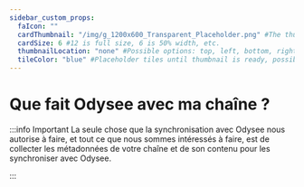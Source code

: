 ---
sidebar_custom_props:
  faIcon: ""
  cardThumbnail: "/img/g_1200x600_Transparent_Placeholder.png" #The thumbnail on the category card.
  cardSize: 6 #12 is full size, 6 is 50% width, etc.
  thumbnailLocation: "none" #Possible options: top, left, bottom, right, none
  tileColor: "blue" #Placeholder tiles until thumbnail is ready, possible options: blue, cream, darkpurple, lightpurple, mauve, orange, pink, none
---

# Que fait Odysee avec ma chaîne ?

:::info Important
La seule chose que la synchronisation avec Odysee nous autorise à faire, et tout ce que nous sommes intéressés à faire, est de collecter les métadonnées de votre chaîne et de son contenu pour les synchroniser avec Odysee.

:::
